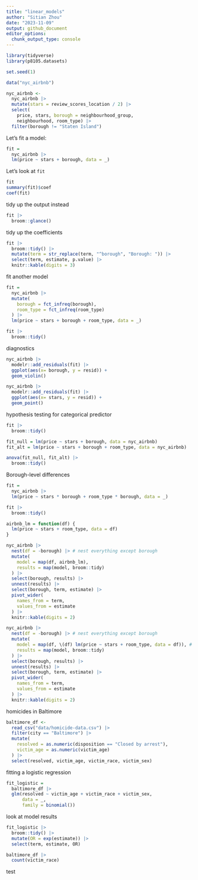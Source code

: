 ```yaml
---
title: "linear_models"
author: "Sitian Zhou"
date: "2023-11-09"
output: github_document
editor_options: 
  chunk_output_type: console
---
```




```r
library(tidyverse)
library(p8105.datasets)

set.seed(1)
```


```r
data("nyc_airbnb")

nyc_airbnb <-
  nyc_airbnb |> 
  mutate(stars = review_scores_location / 2) |> 
  select(
    price, stars, borough = neighbourhood_group,
    neighbourhood, room_type) |> 
  filter(borough != "Staten Island")

```


Let's fit a model:

```r
fit = 
  nyc_airbnb |> 
  lm(price ~ stars + borough, data = _)
```

Let's look at `fit`

```r
fit
summary(fit)$coef
coef(fit)
```

tidy up the output instead

```r
fit |> 
  broom::glance()
```
tidy up the coefficients

```r
fit |> 
  broom::tidy() |> 
  mutate(term = str_replace(term, "^borough", "Borough: ")) |> 
  select(term, estimate, p.value) |> 
  knitr::kable(digits = 3)
```


fit another model
```r
fit = 
  nyc_airbnb |> 
  mutate(
    borough = fct_infreq(borough),
    room_type = fct_infreq(room_type)
  ) |> 
  lm(price ~ stars + borough + room_type, data = _)

fit |> 
  broom::tidy()
```

diagnostics

```r
nyc_airbnb |> 
  modelr::add_residuals(fit) |> 
  ggplot(aes(x= borough, y = resid)) + 
  geom_violin()

nyc_airbnb |> 
  modelr::add_residuals(fit) |> 
  ggplot(aes(x= stars, y = resid)) + 
  geom_point()
```


hypothesis testing for categorical predictor

```r
fit |> 
  broom::tidy()

fit_null = lm(price ~ stars + borough, data = nyc_airbnb)
fit_alt = lm(price ~ stars + borough + room_type, data = nyc_airbnb)

anova(fit_null, fit_alt) |> 
  broom::tidy()

```


Borough-level differences

```r
fit = 
  nyc_airbnb |> 
  lm(price ~ stars * borough + room_type * borough, data = _)

fit |> 
  broom::tidy()
```

```r
airbnb_lm = function(df) {
  lm(price ~ stars + room_type, data = df)
}

nyc_airbnb |> 
  nest(df = -borough) |> # nest everything except borough
  mutate(
    model = map(df, airbnb_lm),
    results = map(model, broom::tidy)
  ) |> 
  select(borough, results) |> 
  unnest(results) |> 
  select(borough, term, estimate) |> 
  pivot_wider(
    names_from = term, 
    values_from = estimate
  ) |> 
  knitr::kable(digits = 2)
```


```r
nyc_airbnb |> 
  nest(df = -borough) |> # nest everything except borough
  mutate(
    model = map(df, \(df) lm(price ~ stars + room_type, data = df)), # mimic a function
    results = map(model, broom::tidy)
  ) |> 
  select(borough, results) |> 
  unnest(results) |> 
  select(borough, term, estimate) |> 
  pivot_wider(
    names_from = term, 
    values_from = estimate
  ) |> 
  knitr::kable(digits = 2)
```


homicides in Baltimore

```r
baltimore_df <-
  read_csv("data/homicide-data.csv") |> 
  filter(city == "Baltimore") |> 
  mutate(
    resolved = as.numeric(disposition == "Closed by arrest"),
    victim_age = as.numeric(victim_age)
  ) |> 
  select(resolved, victim_age, victim_race, victim_sex)
```

fitting a logistic regression

```r
fit_logistic = 
  baltimore_df |> 
  glm(resolved ~ victim_age + victim_race + victim_sex,
      data = _,
      family = binomial())
```


look at model results

```r
fit_logistic |> 
  broom::tidy() |> 
  mutate(OR = exp(estimate)) |> 
  select(term, estimate, OR)
```


```r
baltimore_df |> 
  count(victim_race)
```


test











